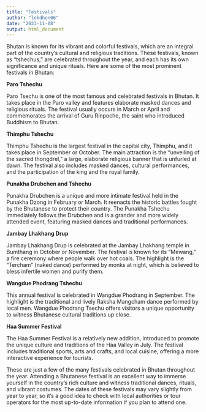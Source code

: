 ```yaml
---
title: "Festivals"
author: "lekdhen06"
date: "2023-11-08"
output: html_document
---
```


Bhutan is known for its vibrant and colorful festivals, which are an integral part of the country's cultural and religious traditions. These festivals, known as "tshechus," are celebrated throughout the year, and each has its own significance and unique rituals. Here are some of the most prominent festivals in Bhutan:


**Paro Tshechu**

Paro Tsechu is one of the most famous and celebrated festivals in Bhutan. It takes place in the Paro valley and features elaborate masked dances and religious rituals.
The festival usually occurs in March or April and commemorates the arrival of Guru Rinpoche, the saint who introduced Buddhism to Bhutan.


**Thimphu Tshechu**

Thimphu Tshechu is the largest festival in the capital city, Thimphu, and it takes place in September or October. The main attraction is the "unveiling of the sacred thongdrel," a large, elaborate religious banner that is unfurled at dawn.
The festival also includes masked dances, cultural performances, and the participation of the king and the royal family.


**Punakha Drubchen and Tshechu**

Punakha Drubchen is a unique and more intimate festival held in the Punakha Dzong in February or March. It reenacts the historic battles fought by the Bhutanese to protect their country.
The Punakha Tshechu immediately follows the Drubchen and is a grander and more widely attended event, featuring masked dances and traditional performances.


**Jambay Lhakhang Drup**

Jambay Lhakhang Drup is celebrated at the Jambay Lhakhang temple in Bumthang in October or November. The festival is known for its "Mewang," a fire ceremony where people walk over hot coals.
The highlight is the "Tercham" (naked dance) performed by monks at night, which is believed to bless infertile women and purify them.


**Wangdue Phodrang Tshechu**

This annual festival is celebrated in Wangdue Phodrang in September. The highlight is the traditional and lively Raksha Mangcham dance performed by local men.
Wangdue Phodrang Tsechu offers visitors a unique opportunity to witness Bhutanese cultural traditions up close.


**Haa Summer Festival**

The Haa Summer Festival is a relatively new addition, introduced to promote the unique culture and traditions of the Haa Valley in July.
The festival includes traditional sports, arts and crafts, and local cuisine, offering a more interactive experience for tourists.


These are just a few of the many festivals celebrated in Bhutan throughout the year. Attending a Bhutanese festival is an excellent way to immerse yourself in the country's rich culture and witness traditional dances, rituals, and vibrant costumes. The dates of these festivals may vary slightly from year to year, so it's a good idea to check with local authorities or tour operators for the most up-to-date information if you plan to attend one.
